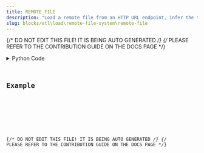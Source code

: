 ```yaml
---
title: REMOTE_FILE
description: "Load a remote file from an HTTP URL endpoint, infer the type, and convert it to a DataContainer class."
slug: blocks/etl\load\remote-file-system\remote-file
---
```


{/* DO NOT EDIT THIS FILE! IT IS BEING AUTO GENERATED */}
{/* PLEASE REFER TO THE CONTRIBUTION GUIDE ON THE DOCS PAGE */}


<PythonDocsDisplay docstring={docstring} />
<details>
<summary>Python Code</summary>



<Code code={pythonCode} lang="py" wrap theme="dracula" />

[Find this Flojoy Block on GitHub](https://github.com/flojoy-ai/blocks/blob/main/blocks/ETL\LOAD\REMOTE_FILE_SYSTEM\REMOTE_FILE/REMOTE_FILE.py)

</details>

## Example


<GetHelpWidget />


<AppDisplay app={app} blockName="REMOTE_FILE" client:visible />


<Example />

{/* DO NOT EDIT THIS FILE! IT IS BEING AUTO GENERATED */}
{/* PLEASE REFER TO THE CONTRIBUTION GUIDE ON THE DOCS PAGE */}
